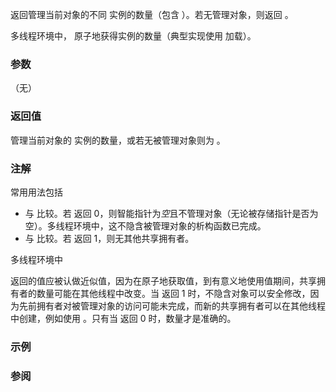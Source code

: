 {{cpp/memory/shared_ptr/title|use_count}}
{{cpp/memory/shared_ptr/navbar}}
{{ddcl|
long use_count() const noexcept;
}}

返回管理当前对象的不同 {{tt|shared_ptr}} 实例的数量（包含 {{c|*this}}）。若无管理对象，则返回 {{c|0}}。

多线程环境中，{{tt|use_count}} 原子地获得实例的数量（典型实现使用 {{c|std::memory_order_release}} 加载）。

===参数===
（无）

===返回值===
管理当前对象的 {{lc|std::shared_ptr}} 实例的数量，或若无被管理对象则为 {{c|0}}。

===注解===
常用用法包括
* 与 {{c|0}} 比较。若 {{tt|use_count}} 返回 0，则智能指针为''空''{{sep}}且不管理对象（无论被存储指针是否为空）。多线程环境中，这不隐含被管理对象的析构函数已完成。
* 与 {{c|1}} 比较。若 {{tt|use_count}} 返回 1，则无其他共享拥有者。{{rev inl|until=c++20|被{{rev inl|since=c++17|弃用}}的成员函数 {{lc|unique()}} 用于支持此用法。}}

多线程环境中

{{tt|use_count}} 返回的值应被认做近似值，因为在原子地获取值，到有意义地使用值期间，共享拥有者的数量可能在其他线程中改变。当 {{tt|use_count}} 返回 1 时，不隐含对象可以安全修改，因为先前拥有者对被管理对象的访问可能未完成，而新的共享拥有者可以在其他线程中创建，例如使用 {{lc|std::weak_ptr::lock}}。只有当 {{tt|use_count}} 返回 0 时，数量才是准确的。

===示例===
{{example
|code=
#include &lt;iostream&gt;
#include &lt;memory&gt;

void fun(std::shared_ptr&lt;int&gt; sp)
{
    std::cout &lt;&lt; "in fun(): sp.use_count() == " &lt;&lt; sp.use_count()
              &lt;&lt; " (object @ " &lt;&lt; sp &lt;&lt; ")\n";
}

int main()
{
    auto sp1 = std::make_shared&lt;int&gt;(5);
    std::cout &lt;&lt; "in main(): sp1.use_count() == " &lt;&lt; sp1.use_count()
              &lt;&lt; " (object @ " &lt;&lt; sp1 &lt;&lt; ")\n";

    fun(sp1);
}
|p=true
|output=
in main(): sp1.use_count() == 1 (object @ 0x20eec30)
in fun(): sp.use_count() == 2 (object @ 0x20eec30)
}}

===参阅===
{{dsc begin}}
{{dsc inc|cpp/memory/shared_ptr/dsc unique}}
{{dsc end}}

{{langlinks|de|en|es|fr|it|ja|pt|ru}}